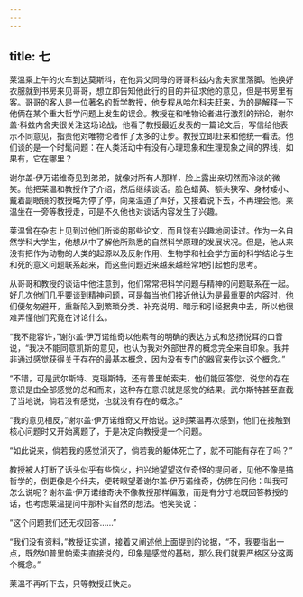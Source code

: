 ```yaml
---
---
---
```

title: 七
---




莱温乘上午的火车到达莫斯科，在他异父同母的哥哥科兹内舍夫家里落脚。他换好衣服就到书房来见哥哥，想立即告知他此行的目的并征求他的意见，但是书房里有客。哥哥的客人是一位著名的哲学教授，他专程从哈尔科夫赶来，为的是解释一下他俩在某个重大哲学问题上发生的误会。教授在和唯物论者进行激烈的辩论，谢尔盖·科兹内舍夫很关注这场论战，他看了教授最近发表的一篇论文后，写信给他表示不同意见，指责他对唯物论者作了太多的让步。教授立即赶来和他统一看法。他们谈的是一个时髦问题：在人类活动中有没有心理现象和生理现象之间的界线，如果有，它在哪里？

谢尔盖·伊万诺维奇见到弟弟，就像对所有人那样，脸上露出亲切然而冷淡的微笑。他把莱温和教授作了介绍，然后继续谈话。脸色蜡黄、额头狭窄、身材矮小、戴着副眼镜的教授略为停了停，向莱温道了声好，又接着说下去，不再理会他。莱温坐在一旁等教授走，可是不久他也对谈话内容发生了兴趣。

莱温曾在杂志上见到过他们所谈的那些论文，而且饶有兴趣地阅读过。作为一名自然学科大学生，他想从中了解他所熟悉的自然科学原理的发展状况。但是，他从来没有把作为动物的人类的起源以及反射作用、生物学和社会学方面的科学结论与生和死的意义问题联系起来，而这些问题近来越来越经常地引起他的思考。

从哥哥和教授的谈话中他注意到，他们常常把科学问题与精神的问题联系在一起。好几次他们几乎要谈到精神问题，可是每当他们接近他认为是最重要的内容时，他们便匆匆避开，重新陷入到繁琐分类、补充说明、暗示和引经据典中去，所以他很难弄懂他们究竟在讨论什么。

“我不能容许，”谢尔盖·伊万诺维奇以他素有的明确的表达方式和悠扬悦耳的口音说，“我决不能同意凯斯的意见，也认为我对外部世界的概念完全来自印象。我并非通过感觉获得关于存在的最基本概念，因为没有专门的器官来传达这个概念。”

“不错，可是武尔斯特、克瑙斯特，还有普里帕索夫，他们能回答您，说您的存在意识是由全部感觉的总和而来，这种存在意识就是感觉的结果。武尔斯特甚至直截了当地说，倘若没有感觉，也就没有存在的概念。”

“我的意见相反，”谢尔盖·伊万诺维奇又开始说。这时莱温再次感到，他们在接触到核心问题时又开始离题了，于是决定向教授提一个问题。

“如此说来，倘若我的感觉消灭了，倘若我的躯体死亡了，就不可能有存在了吗？”

教授被人打断了话头似乎有些恼火，扫兴地望望这位奇怪的提问者，见他不像是搞哲学的，倒更像是个纤夫，便转眼望着谢尔盖·伊万诺维奇，仿佛在问他：叫我可怎么说呢？谢尔盖·伊万诺维奇决不像教授那样偏激，而是有分寸地既回答教授的话，也考虑莱温提问中那朴实自然的想法。他笑笑说：

“这个问题我们还无权回答……”

“我们没有资料，”教授证实道，接着又阐述他上面提到的论据，“不，我要指出一点，既然如普里帕索夫直接说的，印象是感觉的基础，那么我们就要严格区分这两个概念。”

莱温不再听下去，只等教授赶快走。